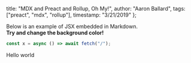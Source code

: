 
  title: "MDX and Preact and Rollup, Oh My!",
  author: "Aaron Ballard",
  tags: ["preact", "mdx", "rollup"],
  timestamp: "3/21/2019"
};

Below is an example of JSX embedded in Markdown. <br /> **Try and change
the background color!**

```js
const x = async () => await fetch("/");
```

Hello world
